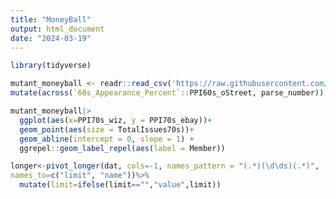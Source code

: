 ```yaml
---
title: "MoneyBall"
output: html_document
date: "2024-03-19"
---
```

```r
library(tidyverse)
```

```r
mutant_moneyball <- readr::read_csv('https://raw.githubusercontent.com/rfordatascience/tidytuesday/master/data/2024/2024-03-19/mutant_moneyball.csv')|>
mutate(across(`60s_Appearance_Percent`::PPI60s_oStreet, parse_number))
```

```r
mutant_moneyball|>
  ggplot(aes(x=PPI70s_wiz, y = PPI70s_ebay))+
  geom_point(aes(size = TotalIssues70s))+
  geom_abline(intercept = 0, slope = 1) +
  ggrepel::geom_label_repel(aes(label = Member))
```
```r
longer<-pivot_longer(dat, cols=-1, names_pattern = "(.*)(\d\ds)(.*)",
names_to=c("limit", "name"))%>%
  mutate(limit=ifelse(limit=="","value",limit))
```



